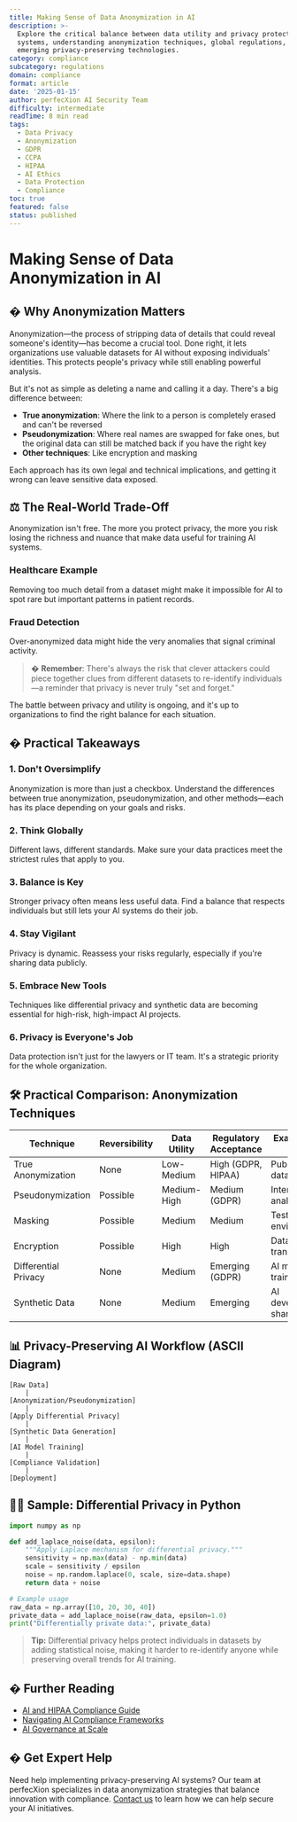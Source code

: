 ```yaml
---
title: Making Sense of Data Anonymization in AI
description: >-
  Explore the critical balance between data utility and privacy protection in AI
  systems, understanding anonymization techniques, global regulations, and
  emerging privacy-preserving technologies.
category: compliance
subcategory: regulations
domain: compliance
format: article
date: '2025-01-15'
author: perfecXion AI Security Team
difficulty: intermediate
readTime: 8 min read
tags:
  - Data Privacy
  - Anonymization
  - GDPR
  - CCPA
  - HIPAA
  - AI Ethics
  - Data Protection
  - Compliance
toc: true
featured: false
status: published
---
```

# Making Sense of Data Anonymization in AI

## �️ Why Anonymization Matters

Anonymization—the process of stripping data of details that could reveal someone's identity—has become a crucial tool. Done right, it lets organizations use valuable datasets for AI without exposing individuals' identities. This protects people's privacy while still enabling powerful analysis.

But it's not as simple as deleting a name and calling it a day. There's a big difference between:

- **True anonymization**: Where the link to a person is completely erased and can't be reversed
- **Pseudonymization**: Where real names are swapped for fake ones, but the original data can still be matched back if you have the right key
- **Other techniques**: Like encryption and masking

Each approach has its own legal and technical implications, and getting it wrong can leave sensitive data exposed.

## ⚖️ The Real-World Trade-Off

Anonymization isn't free. The more you protect privacy, the more you risk losing the richness and nuance that make data useful for training AI systems.

### Healthcare Example

Removing too much detail from a dataset might make it impossible for AI to spot rare but important patterns in patient records.

### Fraud Detection

Over-anonymized data might hide the very anomalies that signal criminal activity.

> � **Remember**: There's always the risk that clever attackers could piece together clues from different datasets to re-identify individuals—a reminder that privacy is never truly "set and forget."

The battle between privacy and utility is ongoing, and it's up to organizations to find the right balance for each situation.

## � Practical Takeaways

### 1. Don't Oversimplify

Anonymization is more than just a checkbox. Understand the differences between true anonymization, pseudonymization, and other methods—each has its place depending on your goals and risks.

### 2. Think Globally

Different laws, different standards. Make sure your data practices meet the strictest rules that apply to you.

### 3. Balance is Key

Stronger privacy often means less useful data. Find a balance that respects individuals but still lets your AI systems do their job.

### 4. Stay Vigilant

Privacy is dynamic. Reassess your risks regularly, especially if you're sharing data publicly.

### 5. Embrace New Tools

Techniques like differential privacy and synthetic data are becoming essential for high-risk, high-impact AI projects.

### 6. Privacy is Everyone's Job

Data protection isn't just for the lawyers or IT team. It's a strategic priority for the whole organization.

## 🛠️ Practical Comparison: Anonymization Techniques

| Technique         | Reversibility | Data Utility | Regulatory Acceptance | Example Use Case           |
|------------------|--------------|-------------|----------------------|----------------------------|
| True Anonymization | None         | Low-Medium  | High (GDPR, HIPAA)   | Public health datasets     |
| Pseudonymization  | Possible     | Medium-High | Medium (GDPR)        | Internal analytics         |
| Masking           | Possible     | Medium      | Medium               | Test environments          |
| Encryption        | Possible     | High        | High                 | Data in transit/storage    |
| Differential Privacy | None      | Medium      | Emerging (GDPR)      | AI model training          |
| Synthetic Data    | None         | Medium      | Emerging             | AI development, sharing    |

## 📊 Privacy-Preserving AI Workflow (ASCII Diagram)

```
[Raw Data] 
    |
[Anonymization/Pseudonymization] 
    |
[Apply Differential Privacy] 
    |
[Synthetic Data Generation] 
    |
[AI Model Training] 
    |
[Compliance Validation] 
    |
[Deployment]
```

## 🧑‍💻 Sample: Differential Privacy in Python

```python
import numpy as np

def add_laplace_noise(data, epsilon):
    """Apply Laplace mechanism for differential privacy."""
    sensitivity = np.max(data) - np.min(data)
    scale = sensitivity / epsilon
    noise = np.random.laplace(0, scale, size=data.shape)
    return data + noise

# Example usage
raw_data = np.array([10, 20, 30, 40])
private_data = add_laplace_noise(raw_data, epsilon=1.0)
print("Differentially private data:", private_data)
```

> **Tip:** Differential privacy helps protect individuals in datasets by adding statistical noise, making it harder to re-identify anyone while preserving overall trends for AI training.

## � Further Reading

- [AI and HIPAA Compliance Guide](/blog/ai-and-hipaa-compliance-guide)
- [Navigating AI Compliance Frameworks](/blog/navigating-ai-compliance-framework-security-standards)
- [AI Governance at Scale](/blog/ai-governance-at-scale-enterprise-strategies-responsible-ai)

## � Get Expert Help

Need help implementing privacy-preserving AI systems? Our team at perfecXion specializes in data anonymization strategies that balance innovation with compliance. [Contact us](/contact) to learn how we can help secure your AI initiatives.
